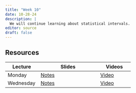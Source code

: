 ```yaml
---
title: "Week 10"
date: 10-28-24
description: |
  We will continue learning about statistical intervals.
editor: source
draft: false
---
```


## Resources

| Lecture   | Slides                                                             | Videos                                |
|-------------------|----------------------------------|-------------------|
| Monday    | [Notes](files/m453-10-28.pdf) | [Video](https://youtu.be/qH-aZ8y-t8E) |
| Wednesday | [Notes](files/m453-10-30.pdf) | [Video](https://youtu.be/i7HEPkO-0SM) |
